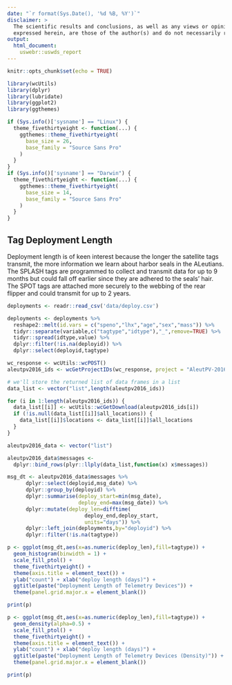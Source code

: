 ```yaml
---
date: "`r format(Sys.Date(), '%d %B, %Y')`"
disclaimer: >
  The scientific results and conclusions, as well as any views or opinions 
  expressed herein, are those of the author(s) and do not necessarily reflect   those of NOAA or the Department of Commerce.
output:
  html_document:
    uswebr::uswds_report
---
```


```r
knitr::opts_chunk$set(echo = TRUE)
```

```r
library(wcUtils)
library(dplyr)
library(lubridate)
library(ggplot2)
library(ggthemes)

```

```r
if (Sys.info()['sysname'] == "Linux") {
  theme_fivethirtyeight <- function(...) {
    ggthemes::theme_fivethirtyeight(
      base_size = 26,
      base_family = "Source Sans Pro"
    )
  }
}
if (Sys.info()['sysname'] == "Darwin") {
  theme_fivethirtyeight <- function(...) {
    ggthemes::theme_fivethirtyeight(
      base_size = 14,
      base_family = "Source Sans Pro"
    )
  }
}
```

## Tag Deployment Length

Deployment length is of keen interest because the longer the satellite tags transmit, the more information we learn about harbor seals in the ALeutians. The SPLASH tags are programmed to collect and transmit data for up to 9 months but could fall off earlier since they are adhered to the seals' hair. The SPOT tags are attached more securely to the webbing of the rear flipper and could transmit for up to 2 years.

```r
deployments <- readr::read_csv('data/deploy.csv')

deployments <- deployments %>% 
  reshape2::melt(id.vars = c("speno","lhx","age","sex","mass")) %>% 
  tidyr::separate(variable,c("tagtype","idtype"),"_",remove=TRUE) %>% 
  tidyr::spread(idtype,value) %>% 
  dplyr::filter(!is.na(deployid)) %>% 
  dplyr::select(deployid,tagtype)

wc_response <- wcUtils::wcPOST()
aleutpv2016_ids <- wcGetProjectIDs(wc_response, project = "AleutPV-2016")

# we'll store the returned list of data frames in a list
data_list <- vector("list",length(aleutpv2016_ids))

for (i in 1:length(aleutpv2016_ids)) {
  data_list[[i]] <- wcUtils::wcGetDownload(aleutpv2016_ids[i])
  if (!is.null(data_list[[i]]$all_locations)) {
    data_list[[i]]$locations <- data_list[[i]]$all_locations
  }
}

aleutpv2016_data <- vector("list")

aleutpv2016_data$messages <-
  dplyr::bind_rows(plyr::llply(data_list,function(x) x$messages))

msg_dt <- aleutpv2016_data$messages %>% 
      dplyr::select(deployid,msg_date) %>% 
      dplyr::group_by(deployid) %>% 
      dplyr::summarise(deploy_start=min(msg_date),
                       deploy_end=max(msg_date)) %>% 
      dplyr::mutate(deploy_len=difftime(
                         deploy_end,deploy_start,
                         units="days")) %>% 
      dplyr::left_join(deployments,by="deployid") %>% 
      dplyr::filter(!is.na(tagtype))
```

```r
p <- ggplot(msg_dt,aes(x=as.numeric(deploy_len),fill=tagtype)) +
  geom_histogram(binwidth = 1) +
  scale_fill_ptol() +
  theme_fivethirtyeight() +
  theme(axis.title = element_text()) +
  ylab("count") + xlab("deploy length (days)") +
  ggtitle(paste("Deployment Length of Telemetry Devices")) +
  theme(panel.grid.major.x = element_blank()) 

print(p)


```

```r
p <- ggplot(msg_dt,aes(x=as.numeric(deploy_len),fill=tagtype)) +
  geom_density(alpha=0.5) +
  scale_fill_ptol() +
  theme_fivethirtyeight() +
  theme(axis.title = element_text()) +
  ylab("count") + xlab("deploy length (days)") +
  ggtitle(paste("Deployment Length of Telemetry Devices (Density)")) +
  theme(panel.grid.major.x = element_blank()) 

print(p)


```
